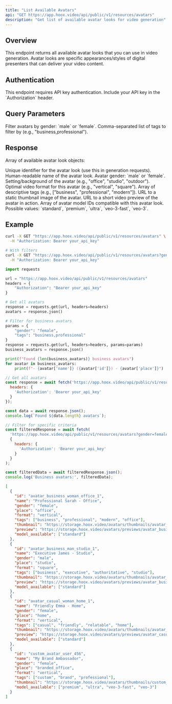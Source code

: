 ```yaml
---
title: "List Available Avatars"
api: "GET https://app.hoox.video/api/public/v1/resources/avatars"
description: "Get list of available avatar looks for video generation"
---
```


## Overview

This endpoint returns all available avatar looks that you can use in video generation. Avatar looks are specific appearances/styles of digital presenters that can deliver your video content.

## Authentication

<Info>
This endpoint requires API key authentication. Include your API key in the `Authorization` header.
</Info>

## Query Parameters

<ParamField query="gender" type="string">
  Filter avatars by gender: `male` or `female`.
</ParamField>

<ParamField query="tags" type="string">
  Comma-separated list of tags to filter by (e.g., "business,professional").
</ParamField>

## Response

Array of available avatar look objects:

<ResponseField name="id" type="string">
  Unique identifier for the avatar look (use this in generation requests).
</ResponseField>

<ResponseField name="name" type="string">
  Human-readable name of the avatar look.
</ResponseField>

<ResponseField name="gender" type="string">
  Avatar gender: `male` or `female`.
</ResponseField>

<ResponseField name="place" type="string">
  Setting/background of the avatar (e.g., "office", "studio", "outdoor").
</ResponseField>

<ResponseField name="format" type="string">
  Optimal video format for this avatar (e.g., "vertical", "square").
</ResponseField>

<ResponseField name="tags" type="array">
  Array of descriptive tags (e.g., ["business", "professional", "modern"]).
</ResponseField>

<ResponseField name="thumbnail" type="string">
  URL to a static thumbnail image of the avatar.
</ResponseField>

<ResponseField name="preview" type="string">
  URL to a short video preview of the avatar in action.
</ResponseField>

<ResponseField name="model_available" type="array">
  Array of avatar model IDs compatible with this avatar look. Possible values: `standard`, `premium`, `ultra`, `veo-3-fast`, `veo-3`.
</ResponseField>

## Example

<RequestExample>

```bash cURL
curl -X GET "https://app.hoox.video/api/public/v1/resources/avatars" \
  -H "Authorization: Bearer your_api_key"

# With filters
curl -X GET "https://app.hoox.video/api/public/v1/resources/avatars?gender=female&tags=business" \
  -H "Authorization: Bearer your_api_key"
```

```python Python
import requests

url = "https://app.hoox.video/api/public/v1/resources/avatars"
headers = {
    "Authorization": "Bearer your_api_key"
}

# Get all avatars
response = requests.get(url, headers=headers)
avatars = response.json()

# Filter for business avatars
params = {
    "gender": "female",
    "tags": "business,professional"
}
response = requests.get(url, headers=headers, params=params)
business_avatars = response.json()

print(f"Found {len(business_avatars)} business avatars")
for avatar in business_avatars:
    print(f"- {avatar['name']} ({avatar['id']}) - {avatar['place']}")
```

```javascript JavaScript
// Get all avatars
const response = await fetch('https://app.hoox.video/api/public/v1/resources/avatars', {
  headers: {
    'Authorization': 'Bearer your_api_key'
  }
});

const data = await response.json();
console.log(`Found ${data.length} avatars`);

// Filter for specific criteria
const filteredResponse = await fetch(
  'https://app.hoox.video/api/public/v1/resources/avatars?gender=female&tags=business',
  {
    headers: {
      'Authorization': 'Bearer your_api_key'
    }
  }
);

const filteredData = await filteredResponse.json();
console.log('Business avatars:', filteredData);
```

</RequestExample>

<ResponseExample>

```json Success Response
[
  {
    "id": "avatar_business_woman_office_1",
    "name": "Professional Sarah - Office",
    "gender": "female",
    "place": "office",
    "format": "vertical",
    "tags": ["business", "professional", "modern", "office"],
    "thumbnail": "https://storage.hoox.video/avatars/thumbnails/avatar_business_woman_office_1.jpg",
    "preview": "https://storage.hoox.video/avatars/previews/avatar_business_woman_office_1.mp4",
    "model_available": ["standard"]
  },
  {
    "id": "avatar_business_man_studio_1",
    "name": "Executive James - Studio",
    "gender": "male",
    "place": "studio",
    "format": "square",
    "tags": ["business", "executive", "authoritative", "studio"],
    "thumbnail": "https://storage.hoox.video/avatars/thumbnails/avatar_business_man_studio_1.jpg",
    "preview": "https://storage.hoox.video/avatars/previews/avatar_business_man_studio_1.mp4",
    "model_available": ["standard"]
  },
  {
    "id": "avatar_casual_woman_home_1",
    "name": "Friendly Emma - Home",
    "gender": "female",
    "place": "home",
    "format": "vertical",
    "tags": ["casual", "friendly", "relatable", "home"],
    "thumbnail": "https://storage.hoox.video/avatars/thumbnails/avatar_casual_woman_home_1.jpg",
    "preview": "https://storage.hoox.video/avatars/previews/avatar_casual_woman_home_1.mp4",
    "model_available": ["standard"]
  },
  {
    "id": "custom_avatar_user_456",
    "name": "My Brand Ambassador",
    "gender": "female",
    "place": "branded_office",
    "format": "vertical",
    "tags": ["custom", "brand", "professional"],
    "thumbnail": "https://storage.hoox.video/avatars/thumbnails/custom_avatar_user_456.jpg",
    "model_available": ["premium", "ultra", "veo-3-fast", "veo-3"]
  }
]
```

</ResponseExample>